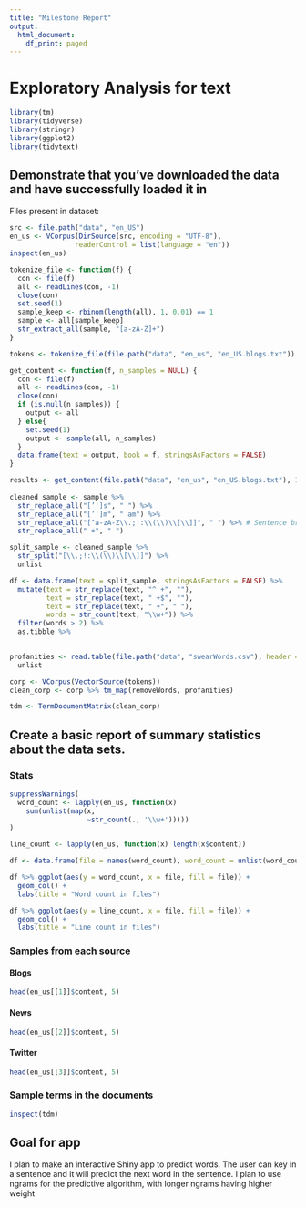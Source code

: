 ```yaml
---
title: "Milestone Report"
output:
  html_document:
    df_print: paged
---
```


# Exploratory Analysis for text

```r
library(tm)
library(tidyverse)
library(stringr)
library(ggplot2)
library(tidytext)
```

## Demonstrate that you've downloaded the data and have successfully loaded it in

Files present in dataset:

```r
src <- file.path("data", "en_US")
en_us <- VCorpus(DirSource(src, encoding = "UTF-8"),
                readerControl = list(language = "en"))
inspect(en_us)
```

```r
tokenize_file <- function(f) {
  con <- file(f)
  all <- readLines(con, -1)
  close(con)
  set.seed(1)
  sample_keep <- rbinom(length(all), 1, 0.01) == 1
  sample <- all[sample_keep]
  str_extract_all(sample, "[a-zA-Z]+")
}

tokens <- tokenize_file(file.path("data", "en_us", "en_US.blogs.txt"))
```

```r
get_content <- function(f, n_samples = NULL) {
  con <- file(f)
  all <- readLines(con, -1)
  close(con)
  if (is.null(n_samples)) {
    output <- all
  } else{
    set.seed(1)
    output <- sample(all, n_samples)
  }
  data.frame(text = output, book = f, stringsAsFactors = FALSE)
}

results <- get_content(file.path("data", "en_us", "en_US.blogs.txt"), 100000)
  
cleaned_sample <- sample %>% 
  str_replace_all("[’']s", " ") %>%
  str_replace_all("[’']m", " am") %>%
  str_replace_all("[^a-zA-Z\\.;!:\\(\\)\\[\\]]", " ") %>% # Sentence breaks, does not include commas
  str_replace_all(" +", " ") 

split_sample <- cleaned_sample %>% 
  str_split("[\\.;!:\\(\\)\\[\\]]") %>%
  unlist 

df <- data.frame(text = split_sample, stringsAsFactors = FALSE) %>%
  mutate(text = str_replace(text, "^ +", ""),
         text = str_replace(text, " +$", ""),
         text = str_replace(text, " +", " "),
         words = str_count(text, "\\w+")) %>%
  filter(words > 2) %>%
  as.tibble %>%
  
```


```r
profanities <- read.table(file.path("data", "swearWords.csv"), header = FALSE, stringsAsFactors = FALSE) %>%
  unlist

corp <- VCorpus(VectorSource(tokens))
clean_corp <- corp %>% tm_map(removeWords, profanities)

tdm <- TermDocumentMatrix(clean_corp)
```
## Create a basic report of summary statistics about the data sets.

### Stats

```r
suppressWarnings(
  word_count <- lapply(en_us, function(x) 
    sum(unlist(map(x, 
                   ~str_count(., '\\w+')))))
)

line_count <- lapply(en_us, function(x) length(x$content))

df <- data.frame(file = names(word_count), word_count = unlist(word_count), line_count = unlist(line_count))

df %>% ggplot(aes(y = word_count, x = file, fill = file)) + 
  geom_col() + 
  labs(title = "Word count in files")

df %>% ggplot(aes(y = line_count, x = file, fill = file)) + 
  geom_col() + 
  labs(title = "Line count in files")
```

### Samples from each source

#### Blogs

```r
head(en_us[[1]]$content, 5)
```

#### News

```r
head(en_us[[2]]$content, 5)
```

#### Twitter

```r
head(en_us[[3]]$content, 5)
```

### Sample terms in the documents

```r
inspect(tdm)
```

## Goal for app

I plan to make an interactive Shiny app to predict words. The user can key in a sentence and it will predict the next word in the sentence. I plan to use ngrams for the predictive algorithm, with longer ngrams having higher weight